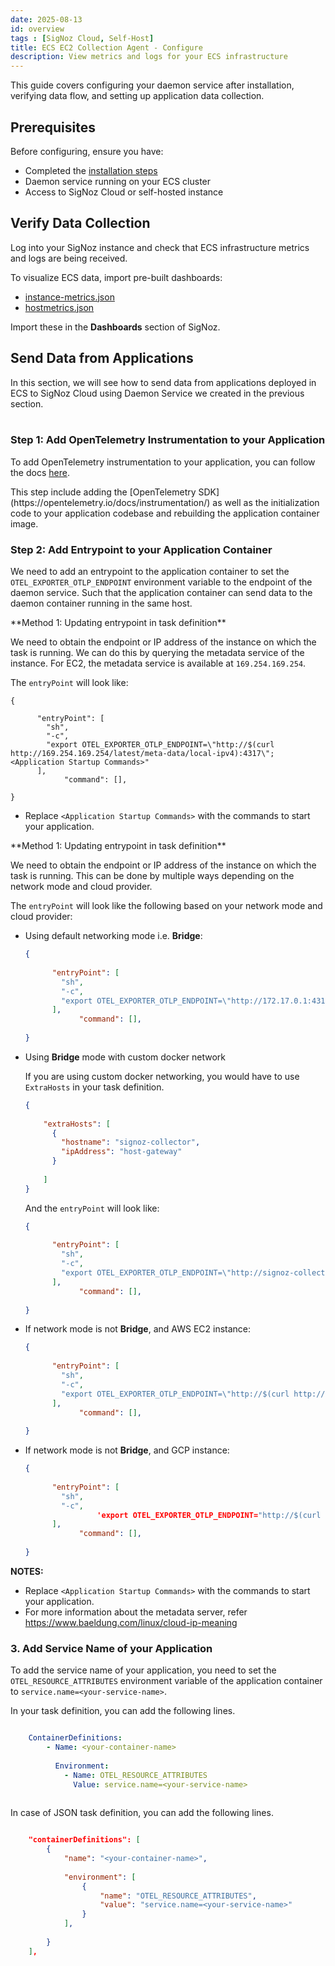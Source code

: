 ```yaml
---
date: 2025-08-13
id: overview
tags : [SigNoz Cloud, Self-Host]
title: ECS EC2 Collection Agent - Configure
description: View metrics and logs for your ECS infrastructure
---
```


This guide covers configuring your daemon service after installation, verifying data flow, and setting up application data collection.

## Prerequisites

Before configuring, ensure you have:
- Completed the [installation steps](/docs/collection-agents/ecs/ec2/install/)
- Daemon service running on your ECS cluster
- Access to SigNoz Cloud or self-hosted instance

## Verify Data Collection

Log into your SigNoz instance and check that ECS infrastructure metrics and logs are being received.

To visualize ECS data, import pre-built dashboards:

- [instance-metrics.json](https://github.com/SigNoz/dashboards/blob/main/ecs-infra-metrics/instance-metrics.json)
- [hostmetrics.json](https://github.com/SigNoz/dashboards/blob/main/hostmetrics/hostmetrics.json)

Import these in the **Dashboards** section of SigNoz.

## Send Data from Applications

<div>
In this section, we will see how to send data from applications deployed in ECS to
SigNoz Cloud using Daemon Service we created in the previous section.
</div>
<br/>

### Step 1: Add OpenTelemetry Instrumentation to your Application

To add OpenTelemetry instrumentation to your application, you can follow the
docs [here](https://signoz.io/docs/instrumentation/).

<Admonition>
This step include adding the [OpenTelemetry SDK](https://opentelemetry.io/docs/instrumentation/)
as well as the initialization code to your application codebase and rebuilding the application
container image.
</Admonition>

### Step 2: Add Entrypoint to your Application Container

We need to add an entrypoint to the application container to set the
`OTEL_EXPORTER_OTLP_ENDPOINT` environment variable to the endpoint of the
daemon service. Such that the application container can send data to the
daemon container running in the same host.

<Tabs groupId="launch-type">
<TabItem value="ec2" label="EC2" default>
**Method 1: Updating entrypoint in task definition**

We need to obtain the endpoint or IP address of the instance on which the task
is running. We can do this by querying the metadata service of the instance.
For EC2, the metadata service is available at `169.254.169.254`.

The `entryPoint` will look like:

```
{
       
      "entryPoint": [
        "sh",
        "-c",
        "export OTEL_EXPORTER_OTLP_ENDPOINT=\"http://$(curl http://169.254.169.254/latest/meta-data/local-ipv4):4317\"; <Application Startup Commands>"
      ],
			"command": [],
			
}
```

- Replace `<Application Startup Commands>` with the commands to start your application.
</TabItem>
<TabItem value="external" label="External">
**Method 1: Updating entrypoint in task definition**

We need to obtain the endpoint or IP address of the instance on which the task
is running. This can be done by multiple ways depending on the network mode and cloud provider.

The `entryPoint` will look like the following based on your network mode and cloud provider:

- Using default networking mode i.e. **Bridge**:
    
    ```json
    {
           
          "entryPoint": [
            "sh",
            "-c",
            "export OTEL_EXPORTER_OTLP_ENDPOINT=\"http://172.17.0.1:4317\"; <Application Startup Commands>"
          ],
    			"command": [],
    			
    }
    ```
    
- Using **Bridge** mode with custom docker network
    
    If you are using custom docker networking, you would have to use `ExtraHosts` in your task definition. 
    
    ```json
    {
        
        "extraHosts": [
          {
            "hostname": "signoz-collector",
            "ipAddress": "host-gateway"
          }
          
        ]
    }
    ```
    
    And the `entryPoint` will look like:
    
    ```json
    {
           
          "entryPoint": [
            "sh",
            "-c",
            "export OTEL_EXPORTER_OTLP_ENDPOINT=\"http://signoz-collector:4317\"; <Application Startup Commands>"
          ],
    			"command": [],
    			
    }
    ```
    
- If network mode is not **Bridge**, and AWS EC2 instance:
    
    ```json
    {
           
          "entryPoint": [
            "sh",
            "-c",
            "export OTEL_EXPORTER_OTLP_ENDPOINT=\"http://$(curl http://169.254.169.254/latest/meta-data/local-ipv4):4317\"; <Application Startup Commands>"
          ],
    			"command": [],
    			
    }
    ```
    
- If network mode is not **Bridge**, and GCP instance:
    
    ```json
    {
           
          "entryPoint": [
            "sh",
            "-c",
    				'export OTEL_EXPORTER_OTLP_ENDPOINT="http://$(curl "http://169.254.169.254/computeMetadata/v1/instance/network-interfaces/0/ip?recursive=true&alt=text" -H "Metadata-Flavor: Google"):4317"; <Application Startup Commands>'
          ],
    			"command": [],
    			
    }
    ```

**NOTES:**
- Replace `<Application Startup Commands>` with the commands to start your application.
- For more information about the metadata server, refer https://www.baeldung.com/linux/cloud-ip-meaning
</TabItem>
</Tabs>

### 3. Add Service Name of your Application

To add the service name of your application, you need to set the
`OTEL_RESOURCE_ATTRIBUTES` environment variable of the application container
to `service.name=<your-service-name>`.

In your task definition, you can add the following lines.

```yaml

    ContainerDefinitions:
        - Name: <your-container-name>
          
          Environment:
            - Name: OTEL_RESOURCE_ATTRIBUTES
              Value: service.name=<your-service-name>
          

```

In case of JSON task definition, you can add the following lines.

```json

    "containerDefinitions": [
        {
            "name": "<your-container-name>",
            
            "environment": [
                {
                    "name": "OTEL_RESOURCE_ATTRIBUTES",
                    "value": "service.name=<your-service-name>"
                }
            ],
            
        }
    ],


```
